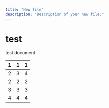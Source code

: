 ```yaml
---
title: "New file"
description: "Description of your new file."
---
```


# test

test document

| 1 | 1 | 1 |
| --- | --- | --- |
| 2 | 3 | 4 |
| 2 | 2 | 2 |
| 3 | 3 | 3 |
| 4 | 4 | 4 |
